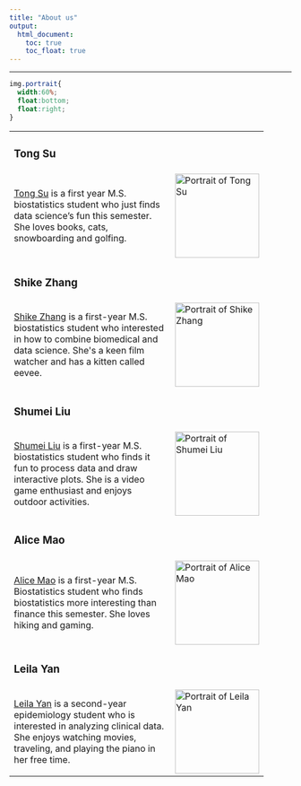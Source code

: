 ```yaml
---
title: "About us"
output: 
  html_document:
    toc: true
    toc_float: true
---
```


---------------------------------------

```css
img.portrait{
  width:60%;
  float:bottom;
  float:right;
}
```

```{=html}
<table style="width:90%">
  <tr>
    <td><h3>Tong Su</h3></td>
    <td></td>
  </tr>
  <tr>
    <td><a href="https://tsunumber1.github.io/">Tong Su</a > is a first year M.S. biostatistics student who just finds data science’s fun this semester. She loves books, cats, snowboarding and golfing.</td>
    <td>
      <img src="./images/SuTong.jpg" style="width:150px; height:auto;" alt="Portrait of Tong Su">
    </td>


</tr>
  <tr>
    <td><h3>Shike Zhang</h3></td>
    <td></td>
  </tr>
  <tr>
    <td><a href="https://shikez3318.github.io/">Shike Zhang</a > is a first-year M.S. biostatistics student who interested in how to combine biomedical and data science. She's a keen film watcher and has a kitten called eevee. </td>
    <td><img src="./images/Shike.jpg" style="width:150px; height:auto;" alt="Portrait of Shike Zhang"></td>
  </tr>
  
  
</tr>
  <tr>
    <td><h3>Shumei Liu</h3></td>
    <td></td>
  </tr>
  <tr>
    <td><a href="https://shumeill.github.io/">Shumei Liu</a > is a first-year M.S. biostatistics student who finds it fun to process data and draw interactive plots. She is a video game enthusiast and enjoys outdoor activities.</td>
    <td><img src="./images/Shumei.jpg" style="width:150px; height:auto;" alt="Portrait of Shumei Liu"></td>
  </tr>

  <tr>
    <td><h3>Alice Mao</h3></td>
    <td></td>
  </tr>
  <tr>
    <td><a href="https://am6594.github.io/">Alice Mao</a > is a first-year M.S. Biostatistics student who finds biostatistics more interesting than finance this semester. She loves hiking and gaming.</td>
    <td><img src="./images/Alice.jpg" style="width:150px; height:auto;" alt="Portrait of Alice Mao"></td>
  </tr>
  
  
<tr>
    <td><h3>Leila Yan</h3></td>
    <td></td>
  </tr>
  <tr>
    <td><a href="https://leilaayan.github.io/">Leila Yan</a > is a second-year epidemiology student who is interested in analyzing clinical data. She enjoys watching movies, traveling, and playing the piano in her free time.</td>
    <td><img src="./images/Leila.jpg" style="width:150px; height:auto;" alt="Portrait of Leila Yan"></td>
  </tr>
```